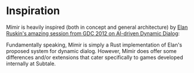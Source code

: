 
# Inspiration

Mímir is heavily inspired (both in concept and general architecture) by [Elan Ruskin's amazing session from GDC 2012 on AI-driven Dynamic Dialog][gdc]:

<YouTube className="my-8 w-full" videoId="tAbBID3N64A" />

Fundamentally speaking, Mímir is simply a Rust implementation of Elan's proposed system for dynamic dialog. However, Mímir does offer some differences and/or extensions that cater specifically to games developed internally at Subtale.

[gdc]: https://www.youtube.com/watch?v=tAbBID3N64A